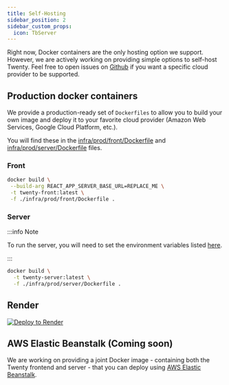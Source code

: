 ```yaml
---
title: Self-Hosting
sidebar_position: 2
sidebar_custom_props:
  icon: TbServer
---
```

Right now, Docker containers are the only hosting option we support. However, we are actively working on providing simple options to self-host Twenty. 
Feel free to open issues on [Github](https://github.com/twentyhq/twenty/issues/new) if you want a specific cloud provider to be supported.

## Production docker containers

We provide a production-ready set of `Dockerfiles` to allow you to build your own image and deploy it to your favorite cloud provider (Amazon Web Services, Google Cloud Platform, etc.).

You will find these in the [infra/prod/front/Dockerfile](https://github.com/twentyhq/twenty/blob/main/infra/prod/front/Dockerfile) and [infra/prod/server/Dockerfile](https://github.com/twentyhq/twenty/blob/main/infra/prod/server/Dockerfile) files.

### Front

```bash
docker build \
 --build-arg REACT_APP_SERVER_BASE_URL=REPLACE_ME \
 -t twenty-front:latest \
 -f ./infra/prod/front/Dockerfile .
```

### Server

:::info Note

To run the server, you will need to set the environment variables listed [here](https://github.com/twentyhq/twenty/blob/main/server/.env.example).

:::

```bash
docker build \
  -t twenty-server:latest \
  -f ./infra/prod/server/Dockerfile .
```

## Render

[![Deploy to Render](https://render.com/images/deploy-to-render-button.svg)](https://render.com/deploy?repo=https://github.com/twentyhq/twenty)


## AWS Elastic Beanstalk (Coming soon)

We are working on providing a joint Docker image - containing both the Twenty frontend and server - that you can deploy using [AWS Elastic Beanstalk](https://aws.amazon.com/elasticbeanstalk/).


<!--

## Railway 
[![Deploy on Railway](https://railway.app/button.svg)](https://railway.app/template/YWGqza?referralCode=3CLObs)

-->